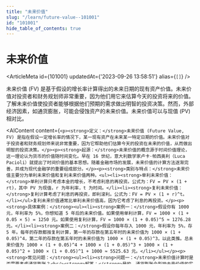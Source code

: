 ```yaml
---
title: "未来价值"
slug: "/learn/future-value--101001"
id: "101001"
hide_table_of_contents: true
---
```



# 未来价值

<ArticleMeta id={101001} updatedAt={'2023-09-26 13:58:51'} alias={`[]`} />
<div className='border-solid border-b border-t-0 my-4 border-[var(--ifm-color-gray-300)]' />

未来价值 (FV) 是基于假设的增长率计算得出的未来日期的现有资产价值。未来价值对投资者和财务规划师非常重要，因为他们用它来估算今天的投资将来的价值。了解未来价值使投资者能够根据他们预期的需求做出明智的投资决策。然而，外部经济因素，如通货膨胀，可能会侵蚀资产的未来价值。未来价值可以与现值 (PV) 相对比。

<AIContent content={`<p><strong>定义：</strong>未来价值 (Future Value, FV) 是指在假设一定增长率的情况下，某一现有资产在未来某一特定日期的价值。未来价值对于投资者和财务规划师来说非常重要，因为它帮助他们估算今天的投资在未来的价值，从而做出明智的投资决策。</p><p><strong>起源：</strong>未来价值的概念源于时间价值理论，这一理论认为货币的价值随时间变化。早在 16 世纪，意大利数学家卢卡·帕西奥利（Luca Pacioli）就提出了时间价值的基本思想。随着金融市场的发展，未来价值的计算方法逐渐完善，并成为现代金融学的重要组成部分。</p><p><strong>类别与特点：</strong>未来价值主要分为单利未来价值和复利未来价值两种。<ul><li><strong>单利未来价值：</strong>单利计算只考虑本金的增长，不考虑利息的再投资。公式为：FV = PV × (1 + rt)，其中 PV 为现值，r 为年利率，t 为时间。</li><li><strong>复利未来价值：</strong>复利计算考虑了利息的再投资，即利滚利。公式为：FV = PV × (1 + r)^t。</li></ul>复利未来价值通常比单利未来价值高，因为它考虑了利息的再投资。</p><p><strong>具体案例：</strong><ul><li><strong>案例一：</strong>假设你有 1000 元，年利率为 5%，你想知道 5 年后的未来价值。如果使用单利计算，FV = 1000 × (1 + 0.05 × 5) = 1250 元。如果使用复利计算，FV = 1000 × (1 + 0.05)^5 ≈ 1276.28 元。</li><li><strong>案例二：</strong>假设你每年存入 1000 元，年利率为 5%，存 5 年。每年的存款都按复利计算，第一年的存款在第五年时的未来价值为 1000 × (1 + 0.05)^4，第二年的存款在第五年时的未来价值为 1000 × (1 + 0.05)^3，以此类推。总未来价值为 1000 × (1 + 0.05)^4 + 1000 × (1 + 0.05)^3 + 1000 × (1 + 0.05)^2 + 1000 × (1 + 0.05)^1 + 1000 ≈ 5525.63 元。</li></ul></p><p><strong>常见问题：</strong><ul><li><strong>问题一：</strong>未来价值计算时是否需要考虑通货膨胀？<br/><strong>解答：</strong>是的，通货膨胀会影响未来价值的实际购买力，因此在进行长期投资规划时应考虑通货膨胀因素。</li><li><strong>问题二：</strong>未来价值和现值有什么区别？<br/><strong>解答：</strong>未来价值是指未来某一时间点的资产价值，而现值是指当前时间点的资产价值。两者通过利率和时间相互转换。</li></ul></p>`} id={101001} />
